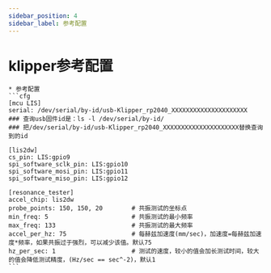 ```yaml
---
sidebar_position: 4
sidebar_label: 参考配置
---
```


# klipper参考配置


    * 参考配置
    ```cfg
    [mcu LIS]
    serial: /dev/serial/by-id/usb-Klipper_rp2040_XXXXXXXXXXXXXXXXXXXXX
    ### 查询usb固件id是：ls -l /dev/serial/by-id/
    ### 把/dev/serial/by-id/usb-Klipper_rp2040_XXXXXXXXXXXXXXXXXXXXX替换查询到的id

    [lis2dw]
    cs_pin: LIS:gpio9
    spi_software_sclk_pin: LIS:gpio10
    spi_software_mosi_pin: LIS:gpio11
    spi_software_miso_pin: LIS:gpio12

    [resonance_tester]
    accel_chip: lis2dw
    probe_points: 150, 150, 20        # 共振测试的坐标点
    min_freq: 5                       # 共振测试的最小频率
    max_freq: 133                     # 共振测试的最大频率
    accel_per_hz: 75                  # 每赫兹加速度(mm/sec)，加速度=每赫兹加速度*频率，如果共振过于强烈，可以减少该值。默认75
    hz_per_sec: 1                     # 测试的速度，较小的值会加长测试时间，较大的值会降低测试精度，(Hz/sec == sec^-2)，默认1
    ```

